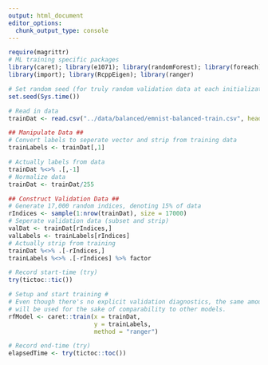 ```yaml
---
output: html_document
editor_options: 
  chunk_output_type: console
---
```

```r
require(magrittr)
# ML training specific packages
library(caret); library(e1071); library(randomForest); library(foreach); 
library(import); library(RcppEigen); library(ranger)
```

```r
# Set random seed (for truly random validation data at each initialization)
set.seed(Sys.time())

# Read in data
trainDat <- read.csv("../data/balanced/emnist-balanced-train.csv", header = F)

## Manipulate Data ##
# Convert labels to seperate vector and strip from training data
trainLabels <- trainDat[,1]

# Actually labels from data
trainDat %<>% .[,-1]
# Normalize data
trainDat <- trainDat/255

## Construct Validation Data ##
# Generate 17,000 random indices, denoting 15% of data
rIndices <- sample(1:nrow(trainDat), size = 17000)
# Seperate validation data (subset and strip)
valDat <- trainDat[rIndices,]
valLabels <- trainLabels[rIndices]
# Actually strip from training
trainDat %<>% .[-rIndices,]
trainLabels %<>% .[-rIndices] %>% factor
```

```r
# Record start-time (try)
try(tictoc::tic())

# Setup and start training #
# Even though there's no explicit validation diagnostics, the same amount of data
# will be used for the sake of comparability to other models.
rfModel <- caret::train(x = trainDat,  
                        y = trainLabels,
                        method = "ranger")

# Record end-time (try)
elapsedTime <- try(tictoc::toc())
```